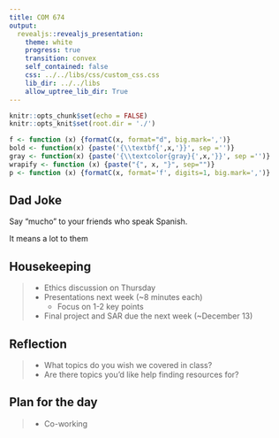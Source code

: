 ```yaml
---
title: COM 674
output: 
  revealjs::revealjs_presentation:
    theme: white
    progress: true
    transition: convex
    self_contained: false
    css: ../../libs/css/custom_css.css
    lib_dir: ../../libs
    allow_uptree_lib_dir: True
---
```


```r
knitr::opts_chunk$set(echo = FALSE)
knitr::opts_knit$set(root.dir = './')

f <- function (x) {formatC(x, format="d", big.mark=',')}
bold <- function(x) {paste('{\\textbf{',x,'}}', sep ='')}
gray <- function(x) {paste('{\\textcolor{gray}{',x,'}}', sep ='')}
wrapify <- function (x) {paste("{", x, "}", sep="")}
p <- function (x) {formatC(x, format='f', digits=1, big.mark=',')}
```

## Dad Joke

Say "mucho" to your friends who speak Spanish.

<span class='fragment'>It means a lot to them</span>


## Housekeeping

> - Ethics discussion on Thursday
> - Presentations next week (~8 minutes each)
>   - Focus on 1-2 key points
> - Final project and SAR due the next week (~December 13)

## Reflection

> - What topics do you wish we covered in class?
> - Are there topics you'd like help finding resources for?

## Plan for the day

> - Co-working

